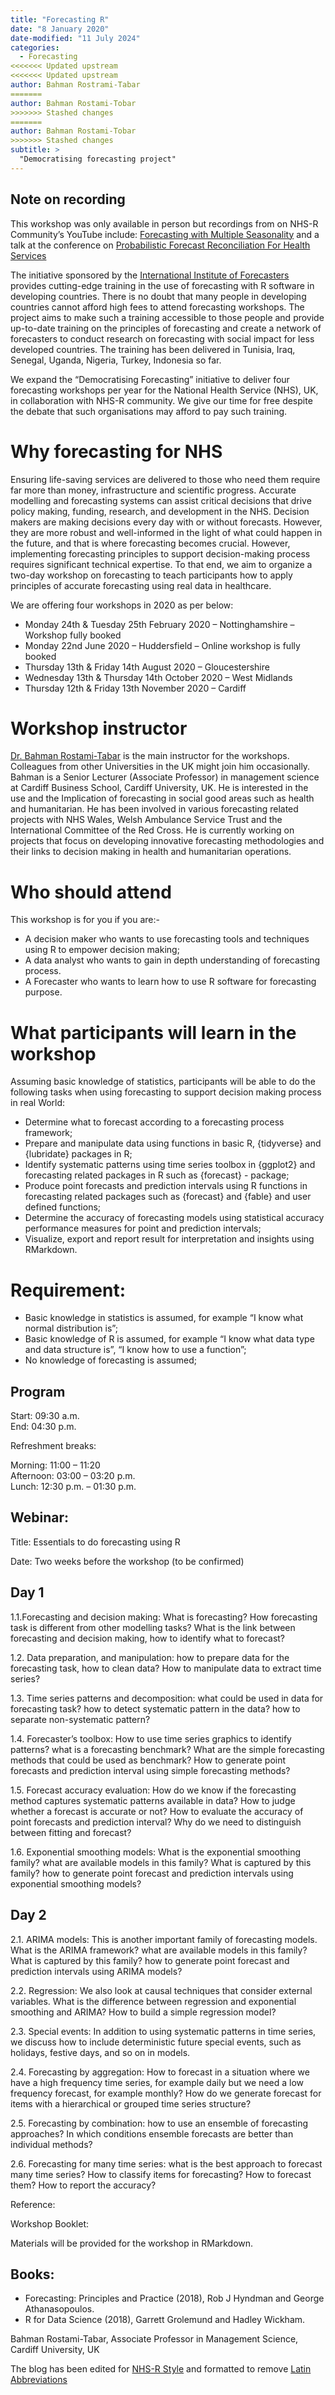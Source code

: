 ```yaml
---
title: "Forecasting R"
date: "8 January 2020"
date-modified: "11 July 2024"
categories:
  - Forecasting
<<<<<<< Updated upstream
<<<<<<< Updated upstream
author: Bahman Rostrami-Tabar
=======
author: Bahman Rostami-Tobar
>>>>>>> Stashed changes
=======
author: Bahman Rostami-Tobar
>>>>>>> Stashed changes
subtitle: >
  "Democratising forecasting project"
---
```


:::{.callout-note collapse=false appearance='default' icon=true}
## Note on recording
This workshop was only available in person but recordings from on NHS-R Community's YouTube include: 
[Forecasting with Multiple Seasonality](https://youtu.be/FKSk6WV-fLo?si=zvioS6LvBy_nhtVs) and a talk at the conference on [Probabilistic Forecast Reconciliation For Health Services](https://www.youtube.com/watch?v=q-JZxrDC0ck&t=12484s)
:::

The initiative sponsored by the [International Institute of Forecasters](https://forecasters.org/) provides cutting-edge training in the use of forecasting with R software in developing countries. There is no doubt that many people in developing countries cannot afford high fees to attend forecasting workshops. The project aims to make such a training accessible to those people and provide up-to-date training on the principles of forecasting and create a network of forecasters to conduct research on forecasting with social impact for less developed countries. The training has been delivered in Tunisia, Iraq, Senegal, Uganda, Nigeria, Turkey, Indonesia so far.

We expand the “Democratising Forecasting” initiative to deliver four forecasting workshops per year for the National Health Service (NHS), UK, in collaboration with NHS-R community. We give our time for free despite the debate that such organisations may afford to pay such training.

# Why forecasting for NHS

Ensuring life-saving services are delivered to those who need them require far more than money, infrastructure and scientific progress. Accurate modelling and forecasting systems can assist critical decisions that drive policy making, funding, research, and development in the NHS. Decision makers are making decisions every day with or without forecasts. However, they are more robust and well-informed in the light of what could happen in the future, and that is where forecasting becomes crucial. However, implementing forecasting principles to support decision-making process requires significant technical expertise. To that end, we aim to organize a two-day workshop on forecasting to teach participants how to apply principles of accurate forecasting using real data in healthcare.

We are offering four workshops in 2020 as per below:

- Monday 24th & Tuesday 25th February 2020 – Nottinghamshire – Workshop fully booked
- Monday 22nd June 2020 – Huddersfield – Online workshop is fully booked
- Thursday 13th & Friday 14th August 2020 – Gloucestershire
- Wednesday 13th & Thursday 14th October 2020 – West Midlands
- Thursday 12th & Friday 13th November 2020 – Cardiff

# Workshop instructor

[Dr. Bahman Rostami-Tabar](https://www.bahmanrt.com/) is the main instructor for the workshops. Colleagues from other Universities in the UK might join him occasionally. Bahman is a Senior Lecturer (Associate Professor) in management science at Cardiff Business School, Cardiff University, UK. He is interested in the use and the Implication of forecasting in social good areas such as health and humanitarian. He has been involved in various forecasting related projects with NHS Wales, Welsh Ambulance Service Trust and the International Committee of the Red Cross. He is currently working on projects that focus on developing innovative forecasting methodologies and their links to decision making in health and humanitarian operations.

# Who should attend

This workshop is for you if you are:-

- A decision maker who wants to use forecasting tools and techniques using R to empower decision making;
- A data analyst who wants to gain in depth understanding of forecasting process.
- A Forecaster who wants to learn how to use R software for forecasting purpose.

# What participants will learn in the workshop

Assuming basic knowledge of statistics, participants will be able to do the following tasks when using forecasting to support decision making process in real World:

- Determine what to forecast according to a forecasting process framework;
- Prepare and manipulate data using functions in basic R, {tidyverse} and {lubridate} packages in R;
- Identify systematic patterns using time series toolbox in {ggplot2} and forecasting related packages in R such as {forecast} - package;
- Produce point forecasts and prediction intervals using R functions in forecasting related packages such as {forecast} and {fable} and user defined functions;
- Determine the accuracy of forecasting models using statistical accuracy performance measures for point and prediction intervals;
- Visualize, export and report result for interpretation and insights using RMarkdown.

# Requirement:

- Basic knowledge in statistics is assumed, for example “I know what normal distribution is”;
- Basic knowledge of R is assumed, for example “I know what data type and data structure is”, “I know how to use a function”;
- No knowledge of forecasting is assumed;

## Program

Start: 09:30 a.m.  
End: 04:30 p.m.

Refreshment breaks:

Morning: 11:00 – 11:20  
Afternoon: 03:00 – 03:20 p.m.  
Lunch: 12:30 p.m. – 01:30 p.m.

## Webinar:

Title: Essentials to do forecasting using R

Date: Two weeks before the workshop (to be confirmed)

## Day 1

1.1.Forecasting and decision making: What is forecasting? How forecasting task is different from other modelling tasks? What is the link between forecasting and decision making, how to identify what to forecast?

1.2. Data preparation, and manipulation: how to prepare data for the forecasting task, how to clean data? How to manipulate data to extract time series?

1.3. Time series patterns and decomposition: what could be used in data for forecasting task? how to detect systematic pattern in the data? how to separate non-systematic pattern?

1.4. Forecaster's toolbox: How to use time series graphics to identify patterns?  what is a forecasting benchmark? What are the simple forecasting methods that could be used as benchmark? How to generate point forecasts and prediction interval using simple forecasting methods?

1.5. Forecast accuracy evaluation: How do we know if the forecasting method captures systematic patterns available in data? How to judge whether a forecast is accurate or not? How to evaluate the accuracy of point forecasts and prediction interval? Why do we need to distinguish between fitting and forecast?

1.6. Exponential smoothing models: What is the exponential smoothing family? what are available models in this family? What is captured by this family? how to generate point forecast and prediction intervals using exponential smoothing models?

## Day 2

2.1. ARIMA models: This is another important family of forecasting models. What is the ARIMA framework? what are available models in this family? What is captured by this family? how to generate point forecast and prediction intervals using ARIMA models? 

2.2. Regression: We also look at causal techniques that consider external variables. What is the difference between regression and exponential smoothing and ARIMA? How to build a simple regression model?

2.3. Special events: In addition to using systematic patterns in time series, we discuss how to include deterministic future special events, such as holidays, festive days, and so on in models.

2.4. Forecasting by aggregation:  How to forecast in a situation where we have a high frequency time series, for example daily but we need a low frequency forecast, for example monthly?  How do we generate forecast for items with a hierarchical or grouped time series structure?

2.5. Forecasting by combination:  how to use an ensemble of forecasting approaches? In which conditions ensemble forecasts are better than individual methods?

2.6. Forecasting for many time series: what is the best approach to forecast many time series? How to classify items for forecasting? How to forecast them? How to report the accuracy?  

Reference:

Workshop Booklet:

Materials will be provided for the workshop in RMarkdown.

## Books:

- Forecasting: Principles and Practice (2018), Rob J Hyndman and George Athanasopoulos.
- R for Data Science (2018), Garrett Grolemund and Hadley Wickham.

Bahman Rostami-Tabar, Associate Professor in Management Science, Cardiff University, UK

The blog has been edited for [NHS-R Style](https://nhsrway.nhsrcommunity.com/style-guides.html#referencing-r-packages-and-functions-in-text) and formatted to remove [Latin Abbreviations](https://nhsrway.nhsrcommunity.com/style-guides.html#avoid-latin-abbreviation)
